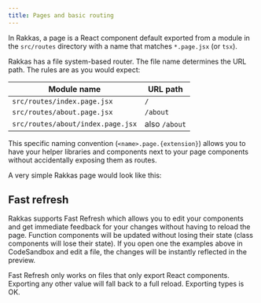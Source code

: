 ```yaml
---
title: Pages and basic routing
---
```


In Rakkas, a page is a React component default exported from a module in the `src/routes` directory with a name that matches `*.page.jsx` (or `tsx`).

Rakkas has a file system-based router. The file name determines the URL path. The rules are as you would expect:

| Module name                       | URL path      |
| --------------------------------- | ------------- |
| `src/routes/index.page.jsx`       | `/`           |
| `src/routes/about.page.jsx`       | `/about`      |
| `src/routes/about/index.page.jsx` | also `/about` |

This specific naming convention (`<name>.page.{extension}`) allows you to have your helper libraries and components next to your page components without accidentally exposing them as routes.

A very simple Rakkas page would look like this:

<CodeViewer name="basics" />

## Fast refresh

Rakkas supports Fast Refresh which allows you to edit your components and get immediate feedback for your changes without having to reload the page. Function components will be updated without losing their state (class components will lose their state). If you open one the examples above in CodeSandbox and edit a file, the changes will be instantly reflected in the preview.

Fast Refresh only works on files that only export React components. Exporting any other value will fall back to a full reload. Exporting types is OK.
